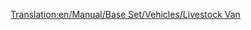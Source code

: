 [[Translation:en/Manual/Base Set/Vehicles/Livestock Van]]
{{en/Trains Carriages new|Picture=[[File:en/Livestockvan.png]]
|NormalCost=£1,125 ($2,250)
|NormalWeight=20 / 24 t
|NormalCapacity=25 items of livestock
|MonoCost="
|MonoWeight=20 / 25 t
|MonoCapacity=30 items of livestock
|MagCost="
|MagWeight=20 / 26 t
|MagCapacity=32 items of livestock
|Description=Be aware that livestock and grain carriers have different capacity, so compensate accordingly when running a mixed train from a farm.
}}